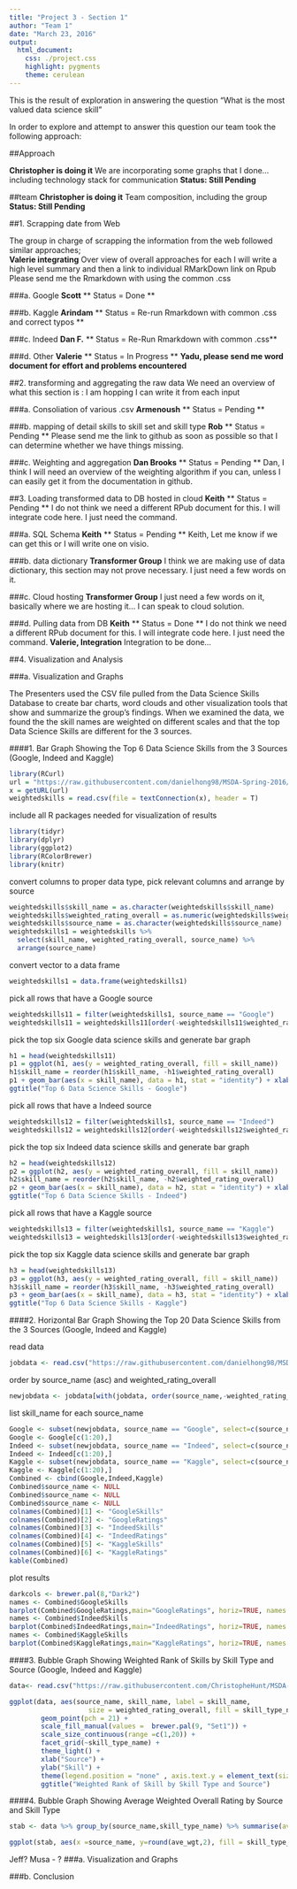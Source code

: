 ```yaml
---
title: "Project 3 - Section 1"
author: "Team 1"
date: "March 23, 2016"
output:
  html_document:
    css: ./project.css
    highlight: pygments
    theme: cerulean
---
```


This is the result of exploration in answering the question "What is the most valued data science skill"

In order to explore and attempt to answer this question our team took the following approach:

##Approach

__Christopher is doing it__ 
We are incorporating some graphs that I done... including technology stack for communication
**Status: Still Pending**

##team
__Christopher is doing it__ 
Team composition, including the group
**Status: Still Pending**

##1. Scrapping date from Web

The group in charge of scrapping the information from the web followed similar approaches;  
__Valerie integrating__
Over view of overall approaches for each I will write a high level summary and then a link to individual RMarkDown link on Rpub
Please send me the Rmarkdown with using the common .css 

###a. Google
__Scott__ 
** Status = Done **

###b. Kaggle
__Arindam__
** Status = Re-run Rmarkdown with common .css and correct typos **

###c. Indeed
__Dan F.__
** Status = Re-Run Rmarkdown with common .css**

###d. Other
__Valerie__
** Status = In Progress **
__Yadu, please send me word document for effort and problems encountered__

##2. transforming and aggregating the raw data
We need an overview of what this section is :  I am hopping I can write it from each input

###a. Consoliation of various .csv
__Armenoush__
** Status = Pending **

###b. mapping of detail skills to skill set and skill type
__Rob__
** Status = Pending **
Please send me the link to github as soon as possible so that I can determine whether we have things missing.

###c. Weighting and aggregation
__Dan Brooks__
** Status = Pending **
Dan, I think I will need an overview of the weighting algorithm if you can, unless I can easily get it from the documentation in github.

##3. Loading transformed data to DB hosted in cloud
__Keith__
** Status = Pending **
I do not think we need a different RPub document for this.  I will integrate code here.  I just need the command.

###a. SQL Schema
__Keith__
** Status = Pending **
Keith, Let me know if we can get this or I will write one on visio.

###b. data dictionary
__Transformer Group__
I think we are making use of data dictionary, this section may not prove necessary. I just need a few words on it.

###c. Cloud hosting
__Transformer Group__
I just need a few words on it, basically where we are hosting it... I can speak to cloud solution.

###d. Pulling data from DB
__Keith__
** Status = Done **
I do not think we need a different RPub document for this.  I will integrate code here.  I just need the command.
__Valerie, Integration__
Integration to be done...

##4. Visualization and Analysis

###a. Visualization and Graphs

The Presenters used the CSV file pulled from the Data Science Skills Database to create bar charts, word clouds and other visualization tools that show and summarize the group's findings.
When we examined the data, we found the the skill names are weighted on different scales and that the top Data Science Skills are different for the 3 sources. 


####1. Bar Graph Showing the Top 6 Data Science Skills from the 3 Sources (Google, Indeed and Kaggle)

```r
library(RCurl)
url = "https://raw.githubusercontent.com/danielhong98/MSDA-Spring-2016/347a383eae3b9f02bc5d128efb5de14e1f688f8e/tbl_data_v2.csv"
x = getURL(url)
weightedskills = read.csv(file = textConnection(x), header = T)
```

include all R packages needed for visualization of results
```r
library(tidyr)
library(dplyr)
library(ggplot2)
library(RColorBrewer)
library(knitr)
```


convert columns to proper data type, pick relevant columns and arrange by source
```r
weightedskills$skill_name = as.character(weightedskills$skill_name)
weightedskills$weighted_rating_overall = as.numeric(weightedskills$weighted_rating_overall)
weightedskills$source_name = as.character(weightedskills$source_name)
weightedskills1 = weightedskills %>%
  select(skill_name, weighted_rating_overall, source_name) %>%
  arrange(source_name)
```

convert vector to a data frame
```r
weightedskills1 = data.frame(weightedskills1)
```

pick all rows that have a Google source
```r
weightedskills11 = filter(weightedskills1, source_name == "Google")
weightedskills11 = weightedskills11[order(-weightedskills11$weighted_rating_overall),]
```

pick the top six Google data science skills and generate bar graph
```r
h1 = head(weightedskills11)
p1 = ggplot(h1, aes(y = weighted_rating_overall, fill = skill_name))
h1$skill_name = reorder(h1$skill_name, -h1$weighted_rating_overall)
p1 + geom_bar(aes(x = skill_name), data = h1, stat = "identity") + xlab("skill name") + ylab("weighted rating overall") + theme(legend.position = "none") +
ggtitle("Top 6 Data Science Skills - Google")
```

pick all rows that have a Indeed source
```r
weightedskills12 = filter(weightedskills1, source_name == "Indeed")
weightedskills12 = weightedskills12[order(-weightedskills12$weighted_rating_overall),]
```

pick the top six Indeed data science skills and generate bar graph
```r
h2 = head(weightedskills12)
p2 = ggplot(h2, aes(y = weighted_rating_overall, fill = skill_name))
h2$skill_name = reorder(h2$skill_name, -h2$weighted_rating_overall)
p2 + geom_bar(aes(x = skill_name), data = h2, stat = "identity") + xlab("skill name") + ylab("weighted rating overall") + theme(legend.position = "none") +
ggtitle("Top 6 Data Science Skills - Indeed")
```

pick all rows that have a Kaggle source
```r
weightedskills13 = filter(weightedskills1, source_name == "Kaggle")
weightedskills13 = weightedskills13[order(-weightedskills13$weighted_rating_overall),]
```

pick the top six Kaggle data science skills and generate bar graph
```r
h3 = head(weightedskills13)
p3 = ggplot(h3, aes(y = weighted_rating_overall, fill = skill_name))
h3$skill_name = reorder(h3$skill_name, -h3$weighted_rating_overall)
p3 + geom_bar(aes(x = skill_name), data = h3, stat = "identity") + xlab("skill name") + ylab("weighted rating overall") + theme(legend.position = "none") +
ggtitle("Top 6 Data Science Skills - Kaggle")
```



####2. Horizontal Bar Graph Showing the Top 20 Data Science Skills from the 3 Sources (Google, Indeed and Kaggle)


read data
```r
jobdata <- read.csv("https://raw.githubusercontent.com/danielhong98/MSDA-Spring-2016/347a383eae3b9f02bc5d128efb5de14e1f688f8e/tbl_data_v2.csv")
```

order by source_name (asc) and weighted_rating_overall
```r
newjobdata <- jobdata[with(jobdata, order(source_name,-weighted_rating_overall)),]
```

list skill_name for each source_name
```r
Google <- subset(newjobdata, source_name == "Google", select=c(source_name, skill_name,weighted_rating_overall))
Google <- Google[c(1:20),]
Indeed <- subset(newjobdata, source_name == "Indeed", select=c(source_name, skill_name, weighted_rating_overall))
Indeed <- Indeed[c(1:20),]
Kaggle <- subset(newjobdata, source_name == "Kaggle", select=c(source_name, skill_name, weighted_rating_overall))
Kaggle <- Kaggle[c(1:20),]
Combined <- cbind(Google,Indeed,Kaggle)
Combined$source_name <- NULL
Combined$source_name <- NULL
Combined$source_name <- NULL
colnames(Combined)[1] <- "GoogleSkills"
colnames(Combined)[2] <- "GoogleRatings"
colnames(Combined)[3] <- "IndeedSkills"
colnames(Combined)[4] <- "IndeedRatings"
colnames(Combined)[5] <- "KaggleSkills"
colnames(Combined)[6] <- "KaggleRatings"
kable(Combined)
```

plot results
```r
darkcols <- brewer.pal(8,"Dark2")
names <- Combined$GoogleSkills
barplot(Combined$GoogleRatings,main="GoogleRatings", horiz=TRUE, names.arg=names, las=1, col=darkcols, cex.axis=0.5, cex.names = 0.5)
names <- Combined$IndeedSkills
barplot(Combined$IndeedRatings,main="IndeedRatings", horiz=TRUE, names.arg=names, las=1, col=darkcols, cex.axis=0.5, cex.names = 0.5)
names <- Combined$KaggleSkills
barplot(Combined$KaggleRatings,main="KaggleRatings", horiz=TRUE, names.arg=names, las=1, col=darkcols, cex.axis=0.5, cex.names = 0.5)
```


####3. Bubble Graph Showing Weighted Rank of Skills by Skill Type and Source (Google, Indeed and Kaggle)

```r
data<- read.csv("https://raw.githubusercontent.com/ChristopheHunt/MSDA---Coursework/master/Data%20607/Homework/Group%20Project/tbl_data_version1%20.csv")
```

```r
ggplot(data, aes(source_name, skill_name, label = skill_name, 
                    size = weighted_rating_overall, fill = skill_type_name)) + 
        geom_point(pch = 21) + 
        scale_fill_manual(values =  brewer.pal(9, "Set1")) + 
        scale_size_continuous(range =c(1,20)) + 
        facet_grid(~skill_type_name) + 
        theme_light() +
        xlab("Source") + 
        ylab("Skill") + 
        theme(legend.position = "none" , axis.text.y = element_text(size=3)) +
        ggtitle("Weighted Rank of Skill by Skill Type and Source")
```

####4. Bubble Graph Showing Average Weighted Overall Rating by Source and Skill Type

```r
stab <- data %>% group_by(source_name,skill_type_name) %>% summarise(ave_wgt =mean(weighted_rating_overall))

ggplot(stab, aes(x =source_name, y=round(ave_wgt,2), fill = skill_type_name)) +  geom_bar(stat="identity",position="dodge") + xlab("Source") + ylab("Average Weighted Rating Overall") + ggtitle("Average Weighted Overall Rating by Source and Skill Type") 

```


Jeff?
Musa - ?
###a. Visualization and Graphs

###b. Conclusion






